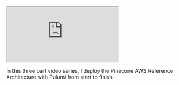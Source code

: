 







<iframe 
  className="youtube-video"
  src="https://www.youtube.com/embed/ySznARngHts"
  title="YouTube video player" 
  allow="fullscreen;">
</iframe>

In this three part video series, I deploy the Pinecone AWS Reference Architecture with Pulumi from start to finish.
